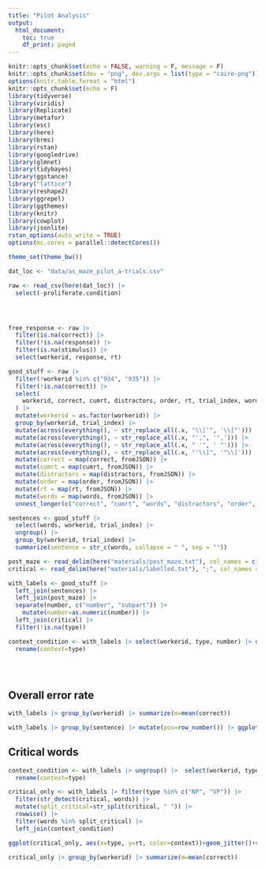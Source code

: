```yaml
---
title: "Pilot Analysis"
output:
  html_document:
    toc: true
    df_print: paged
---
```



```r
knitr::opts_chunk$set(echo = FALSE, warning = F, message = F)
knitr::opts_chunk$set(dev = "png", dev.args = list(type = "cairo-png"))
options(knitr.table.format = "html")
knitr::opts_chunk$set(echo = F)
library(tidyverse)
library(viridis)
library(Replicate)
library(metafor)
library(esc)
library(here)
library(brms)
library(rstan)
library(googledrive)
library(glmnet)
library(tidybayes)
library(ggstance)
library("lattice")
library(reshape2)
library(ggrepel)
library(ggthemes)
library(knitr)
library(cowplot)
library(jsonlite)
rstan_options(auto_write = TRUE)
options(mc.cores = parallel::detectCores())

theme_set(theme_bw())

dat_loc <- "data/as_maze_pilot_a-trials.csv"
```

```r
raw <- read_csv(here(dat_loc)) |>
  select(-proliferate.condition)




free_response <- raw |>
  filter(is.na(correct)) |>
  filter(!is.na(response)) |>
  filter(is.na(stimulus)) |>
  select(workerid, response, rt)

good_stuff <- raw |>
  filter(!workerid %in% c("934", "935")) |>
  filter(!is.na(correct)) |>
  select(
    workerid, correct, cumrt, distractors, order, rt, trial_index, words
  ) |>
  mutate(workerid = as.factor(workerid)) |>
  group_by(workerid, trial_index) |>
  mutate(across(everything(), ~ str_replace_all(.x, "\\['", '\\["'))) |>
  mutate(across(everything(), ~ str_replace_all(.x, "',", '",'))) |>
  mutate(across(everything(), ~ str_replace_all(.x, " '", ' "'))) |>
  mutate(across(everything(), ~ str_replace_all(.x, "'\\]", '"\\]'))) |>
  mutate(correct = map(correct, fromJSON)) |>
  mutate(cumrt = map(cumrt, fromJSON)) |>
  mutate(distractors = map(distractors, fromJSON)) |>
  mutate(order = map(order, fromJSON)) |>
  mutate(rt = map(rt, fromJSON)) |>
  mutate(words = map(words, fromJSON)) |>
  unnest_longer(c("correct", "cumrt", "words", "distractors", "order", "rt"))

sentences <- good_stuff |>
  select(words, workerid, trial_index) |>
  ungroup() |>
  group_by(workerid, trial_index) |>
  summarize(sentence = str_c(words, collapse = " ", sep = ""))

post_maze <- read_delim(here("materials/post_maze.txt"), col_names = c("type", "number", "sentence", "blah", "blahblah"), ";") |> select(-blah, -blahblah)
critical <- read_delim(here("materials/labelled.txt"), ";", col_names = c("type", "number", "critical")) |> select(-X4)

with_labels <- good_stuff |>
  left_join(sentences) |>
  left_join(post_maze) |>
  separate(number, c("number", "subpart")) |> 
    mutate(number=as.numeric(number)) |> 
  left_join(critical) |> 
  filter(!is.na(type))

context_condition <- with_labels |> select(workerid, type, number) |> unique() |> filter(type %in% c("1-context", "2-context")) |> 
  rename(context=type)
                        

  
```


## Overall error rate

```r
with_labels |> group_by(workerid) |> summarize(m=mean(correct))

with_labels |> group_by(sentence) |> mutate(pos=row_number()) |> ggplot(aes(x=workerid, y=rt, color=as.factor(correct)))+geom_point(alpha=.01)+stat_summary(data.fun="mean_ci_boot")+coord_cartesian(ylim=c(0,2000))

```

## Critical words

```r

context_condition <- with_labels |> ungroup() |>  select(workerid, type, number) |> unique() |> filter(type %in% c("1-context", "2-context")) |> 
  rename(context=type)

critical_only <- with_labels |> filter(type %in% c("NP", "VP")) |> 
  filter(str_detect(critical, words)) |> 
  mutate(split_critical=str_split(critical, " ")) |> 
  rowwise() |>
  filter(words %in% split_critical) |> 
  left_join(context_condition) 

ggplot(critical_only, aes(x=type, y=rt, color=context))+geom_jitter()+stat_summary(fun.data="mean_cl_boot")

critical_only |> group_by(workerid) |> summarize(m=mean(correct))
```
